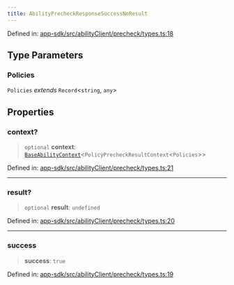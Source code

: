 ```yaml
---
title: AbilityPrecheckResponseSuccessNoResult
---
```


Defined in: [app-sdk/src/abilityClient/precheck/types.ts:18](https://github.com/LIT-Protocol/Vincent/blob/24971b3553e0b3a0f81730455f8a1892791091ad/packages/libs/app-sdk/src/abilityClient/precheck/types.ts#L18)

## Type Parameters

### Policies

`Policies` *extends* `Record`\<`string`, `any`\>

## Properties

### context?

> `optional` **context**: [`BaseAbilityContext`](./BaseAbilityContext)\<`PolicyPrecheckResultContext`\<`Policies`\>\>

Defined in: [app-sdk/src/abilityClient/precheck/types.ts:21](https://github.com/LIT-Protocol/Vincent/blob/24971b3553e0b3a0f81730455f8a1892791091ad/packages/libs/app-sdk/src/abilityClient/precheck/types.ts#L21)

***

### result?

> `optional` **result**: `undefined`

Defined in: [app-sdk/src/abilityClient/precheck/types.ts:20](https://github.com/LIT-Protocol/Vincent/blob/24971b3553e0b3a0f81730455f8a1892791091ad/packages/libs/app-sdk/src/abilityClient/precheck/types.ts#L20)

***

### success

> **success**: `true`

Defined in: [app-sdk/src/abilityClient/precheck/types.ts:19](https://github.com/LIT-Protocol/Vincent/blob/24971b3553e0b3a0f81730455f8a1892791091ad/packages/libs/app-sdk/src/abilityClient/precheck/types.ts#L19)

